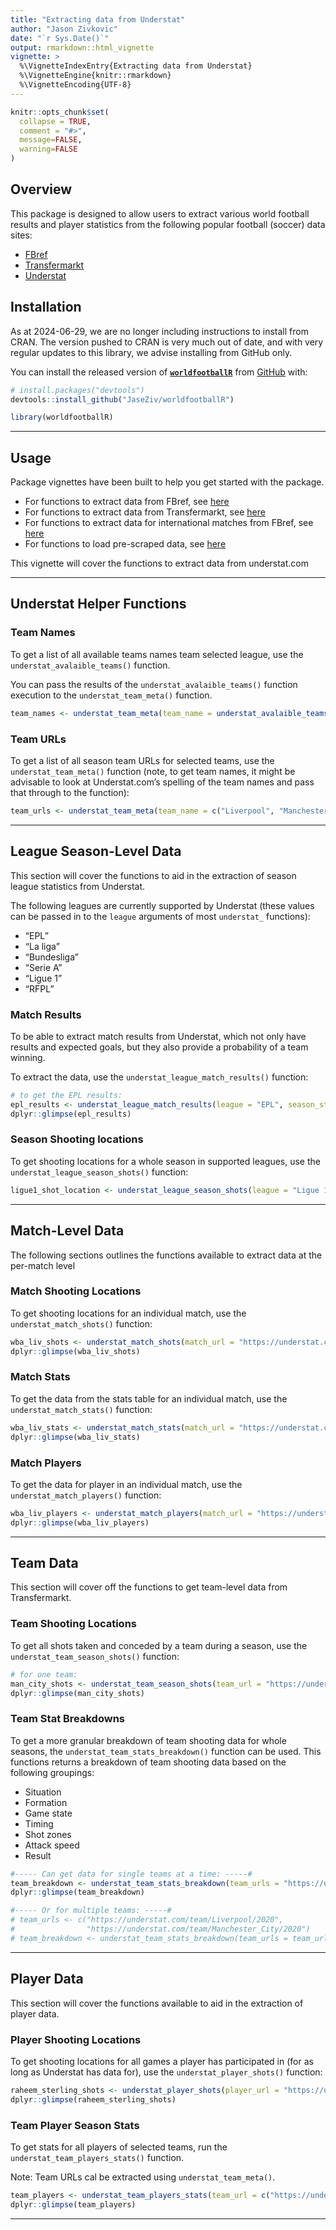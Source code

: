 ```yaml
---
title: "Extracting data from Understat"
author: "Jason Zivkovic"
date: "`r Sys.Date()`"
output: rmarkdown::html_vignette
vignette: >
  %\VignetteIndexEntry{Extracting data from Understat}
  %\VignetteEngine{knitr::rmarkdown}
  %\VignetteEncoding{UTF-8}
---
```


```r
knitr::opts_chunk$set(
  collapse = TRUE,
  comment = "#>",
  message=FALSE,
  warning=FALSE
)
```


## Overview

This package is designed to allow users to extract various world football results and player statistics from the following popular football (soccer) data sites:

* [FBref](https://fbref.com/en/)
* [Transfermarkt](https://www.transfermarkt.com/)
* [Understat](https://understat.com/)


## Installation

As at 2024-06-29, we are no longer including instructions to install from CRAN. The version pushed to CRAN is very much out of date, and with very regular updates to this library, we advise installing from GitHub only.

You can install the released version of [**```worldfootballR```**](https://github.com/JaseZiv/worldfootballR/) from [GitHub](https://github.com/JaseZiv/worldfootballR) with:

```r
# install.packages("devtools")
devtools::install_github("JaseZiv/worldfootballR")
```


```r
library(worldfootballR)
```

***

## Usage

Package vignettes have been built to help you get started with the package.

* For functions to extract data from FBref, see [here](https://jaseziv.github.io/worldfootballR/articles/extract-fbref-data.html)
* For functions to extract data from Transfermarkt, see [here](https://jaseziv.github.io/worldfootballR/articles/extract-transfermarkt-data.html)
* For functions to extract data for international matches from FBref, see [here](https://jaseziv.github.io/worldfootballR/articles/fbref-data-internationals.html)
* For functions to load pre-scraped data, see [here](https://jaseziv.github.io/worldfootballR/articles/load-scraped-data.html)

This vignette will cover the functions to extract data from understat.com


***

## Understat Helper Functions


### Team Names
To get a list of all available teams names team selected league, use the `understat_avalaible_teams()` function.

You can pass the results of the `understat_avalaible_teams()` function execution to the `understat_team_meta()` function.

```r
team_names <- understat_team_meta(team_name = understat_avalaible_teams(league = 'EPL'))
```


### Team URLs

To get a list of all season team URLs for selected teams, use the `understat_team_meta()` function (note, to get team names, it might be advisable to look at Understat.com's spelling of the team names and pass that through to the function):

```r
team_urls <- understat_team_meta(team_name = c("Liverpool", "Manchester City"))
```


***

## League Season-Level Data

This section will cover the functions to aid in the extraction of season league statistics from Understat.

The following leagues are currently supported by Understat (these values can be passed in to the `league` arguments of most `understat_` functions):

* "EPL"
* "La liga"
* "Bundesliga"
* "Serie A"
* "Ligue 1"
* "RFPL"


### Match Results

To be able to extract match results from Understat, which not only have results and expected goals, but they also provide a probability of a team winning.

To extract the data, use the `understat_league_match_results()` function:


```r
# to get the EPL results:
epl_results <- understat_league_match_results(league = "EPL", season_start_year = 2020)
dplyr::glimpse(epl_results)
```


### Season Shooting locations

To get shooting locations for a whole season in supported leagues, use the `understat_league_season_shots()` function:

```r
ligue1_shot_location <- understat_league_season_shots(league = "Ligue 1", season_start_year = 2020)
```


***

## Match-Level Data

The following sections outlines the functions available to extract data at the per-match level

### Match Shooting Locations

To get shooting locations for an individual match, use the `understat_match_shots()` function:

```r
wba_liv_shots <- understat_match_shots(match_url = "https://understat.com/match/14789")
dplyr::glimpse(wba_liv_shots)
```

### Match Stats

To get the data from the stats table for an individual match, use the `understat_match_stats()` function:

```r
wba_liv_stats <- understat_match_stats(match_url = "https://understat.com/match/14789")
dplyr::glimpse(wba_liv_stats)
```


### Match Players

To get the data for player in an individual match, use the `understat_match_players()` function:

```r
wba_liv_players <- understat_match_players(match_url = "https://understat.com/match/14789")
dplyr::glimpse(wba_liv_players)
```


***

## Team Data

This section will cover off the functions to get team-level data from Transfermarkt.


### Team Shooting Locations

To get all shots taken and conceded by a team during a season, use the `understat_team_season_shots()` function:

```r
# for one team:
man_city_shots <- understat_team_season_shots(team_url = "https://understat.com/team/Manchester_City/2020")
dplyr::glimpse(man_city_shots)
```


### Team Stat Breakdowns

To get a more granular breakdown of team shooting data for whole seasons, the `understat_team_stats_breakdown()` function can be used. This functions returns a breakdown of team shooting data based on the following groupings:

* Situation
* Formation
* Game state
* Timing
* Shot zones
* Attack speed
* Result

```r
#----- Can get data for single teams at a time: -----#
team_breakdown <- understat_team_stats_breakdown(team_urls = "https://understat.com/team/Liverpool/2020")
dplyr::glimpse(team_breakdown)

#----- Or for multiple teams: -----#
# team_urls <- c("https://understat.com/team/Liverpool/2020",
#                "https://understat.com/team/Manchester_City/2020")
# team_breakdown <- understat_team_stats_breakdown(team_urls = team_urls)
```


***


## Player Data

This section will cover the functions available to aid in the extraction of player data.

### Player Shooting Locations

To get shooting locations for all games a player has participated in (for as long as Understat has data for), use the `understat_player_shots()` function:

```r
raheem_sterling_shots <- understat_player_shots(player_url = "https://understat.com/player/618")
dplyr::glimpse(raheem_sterling_shots)
```


### Team Player Season Stats

To get stats for all players of selected teams, run the `understat_team_players_stats()` function.

Note: Team URLs cal be extracted using `understat_team_meta()`.

```r
team_players <- understat_team_players_stats(team_url = c("https://understat.com/team/Liverpool/2020", "https://understat.com/team/Manchester_City/2020"))
dplyr::glimpse(team_players)
```


***


